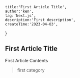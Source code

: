     title:'First Article Title',
    author:'ken',
    tag:'Next.js',
    description:'First description',
    createTime:'2023-04-03',
}

 
## First Article Title

First Article Contents

>    first category


<BackToHome/>